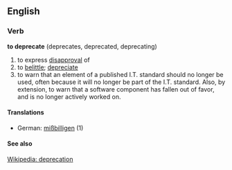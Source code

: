 ==English==
===Verb===
'''to deprecate''' (deprecates, deprecated, deprecating)
# to express [[disapproval]] of
# to [[belittle]]; [[depreciate]]
# to warn that an element of a published I.T. standard should no longer be used, often because it will no longer be part of the I.T. standard. Also, by extension, to warn that a software component has fallen out of favor, and is no longer actively worked on.
====Translations====
*German: [[mißbilligen]] (1)

====See also====
[[w:Deprecation| Wikipedia: deprecation]] <!-- CrossWiki-->